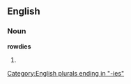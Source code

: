 ==English==

===Noun===
'''rowdies'''

# {{plural of|[[rowdy]]}}

[[Category:English plurals ending in "-ies"]]